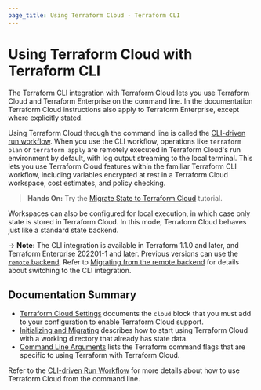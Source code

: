 ```yaml
---
page_title: Using Terraform Cloud - Terraform CLI
---
```


# Using Terraform Cloud with Terraform CLI

The Terraform CLI integration with Terraform Cloud lets you use Terraform Cloud and Terraform Enterprise on the command line. In the documentation Terraform Cloud instructions also apply to Terraform Enterprise, except where explicitly stated.

Using Terraform Cloud through the command line is called the [CLI-driven run workflow](/cloud-docs/run/cli). When you use the CLI workflow, operations like `terraform plan` or `terraform apply` are remotely executed in Terraform Cloud's run environment by default, with log output streaming to the local terminal. This lets you use Terraform Cloud features within the familiar Terraform CLI workflow, including variables encrypted at rest in a Terraform Cloud workspace, cost estimates, and policy checking.

> **Hands On:** Try the [Migrate State to Terraform Cloud](https://learn.hashicorp.com/tutorials/terraform/cloud-migrate) tutorial.

Workspaces can also be configured for local execution, in which case only state is stored in
Terraform Cloud. In this mode, Terraform Cloud behaves just like a standard state backend.

-> **Note:** The CLI integration is available in Terraform 1.1.0 and later, and Terraform Enterprise 202201-1 and later. Previous versions can use the [`remote` backend](/language/settings/backends/remote). Refer to [Migrating from the remote
backend](/cli/cloud/migrating) for details about switching to the CLI integration.

## Documentation Summary

- [Terraform Cloud Settings](/cli/cloud/settings) documents the `cloud` block that you must add to your configuration to enable Terraform Cloud support.
- [Initializing and Migrating](/cli/cloud/migrating) describes
  how to start using Terraform Cloud with a working directory that already has state data.
- [Command Line Arguments](/cli/cloud/command-line-arguments) lists the Terraform command flags that are specific to using Terraform with Terraform Cloud.

Refer to the [CLI-driven Run Workflow](/cloud-docs/run/cli) for more details about how to use Terraform Cloud from the command line.
